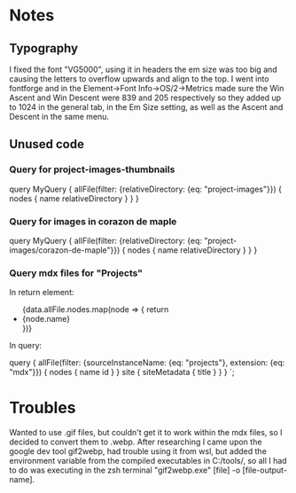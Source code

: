 # Notes

## Typography

I fixed the font "VG5000", using it in headers the em size was too big and causing the letters to overflow upwards and align to the top. I went into fontforge and in the Element->Font Info->OS/2->Metrics made sure the Win Ascent and Win Descent were 839 and 205 respectively so they added up to 1024 in the general tab, in the Em Size setting, as well as the Ascent and Descent in the same menu.

## Unused code

### Query for project-images-thumbnails
query MyQuery {
  allFile(filter: {relativeDirectory: {eq: "project-images"}}) {
    nodes {
      name
      relativeDirectory
    }
  }
}

### Query for images in corazon de maple
query MyQuery {
  allFile(filter: {relativeDirectory: {eq: "project-images/corazon-de-maple"}}) {
    nodes {
      name
      relativeDirectory
    }
  }
}


### Query mdx files for "Projects"
In return element:

 <div className="projectsGallery">
          <ul>
            {data.allFile.nodes.map(node => {
              return <li key={node.id}>{node.name}</li>
            })}
          </ul>
        </div>

In query:

  query {
    allFile(filter: {sourceInstanceName: {eq: "projects"}, extension: {eq: "mdx"}}) {
      nodes {
        name
        id
      }
    }
    site {
        siteMetadata {
          title
        }
      }
  }
`;

# Troubles

Wanted to use .gif files, but couldn't get it to work within the mdx files, so I decided to convert them to .webp. After researching I came upon the google dev tool gif2webp, had trouble using it from wsl, but added the environment variable from the compiled executables in C:/tools/, so all I had to do was executing in the zsh terminal "gif2webp.exe" [file] -o [file-output-name].